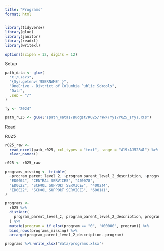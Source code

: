 ```yaml
---
title: "Programs"
format: html
---
```


```r
library(tidyverse)
library(glue)
library(janitor)
library(readxl)
library(writexl)

options(scipen = 12, digits = 12)
```

Setup

```r
path_data <- glue(
  "C:/Users",
  "{Sys.getenv('USERNAME')}",
  "OneDrive - District of Columbia Public Schools",
  "Data",
  .sep = "/"
)

fy <- "2024"

path_r025 <- glue("{path_data}/Budget/R025/raw/{fy}/r025_{fy}.xls")
```

Read

R025

```r
r025_raw <-
  read_excel(path_r025, col_types = "text", range = "A19:AJ52841") %>%
  clean_names()

r025 <- r025_raw
```

```r
programs_missing <- tribble(
  ~program_parent_level_2, ~program_parent_level_2_description, ~program,
  "ED0004", "CENTRAL SERVICES", "400078",
  "ED0022", "SCHOOL SUPPORT SERVICES", "400234",
  "ED0022", "SCHOOL SUPPORT SERVICES", "600181",
)
```

```r
programs <-
  r025 %>%
  distinct(
    program_parent_level_2, program_parent_level_2_description, program
  ) %>%
  mutate(program = if_else(program == "0", "000000", program)) %>%
  bind_rows(programs_missing) %>%
  arrange(program_parent_level_2_description, program)
```

```r
programs %>% write_xlsx("data/programs.xlsx")
```
